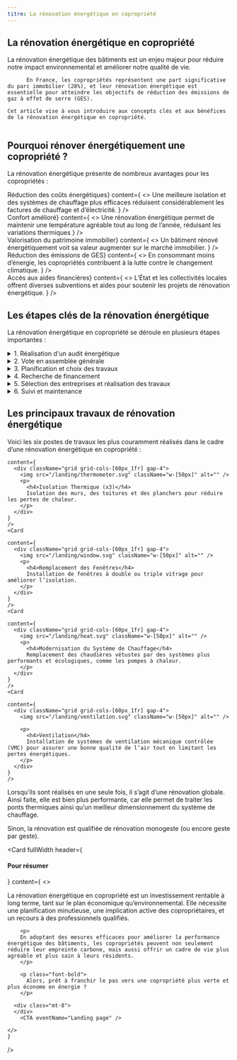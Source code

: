 ```yaml
---
titre: La rénovation énergétique en copropriété
---
```



<div class="mt-16" />

## La rénovation énergétique en copropriété

<div className="grid grid-cols-[1fr_minmax(100px,_272px)] gap-8">
  <div>
    La rénovation énergétique des bâtiments est un enjeu majeur pour réduire notre impact environnemental et améliorer notre qualité de vie.

          En France, les copropriétés représentent une part significative du parc immobilier (28%), et leur rénovation énergétique est essentielle pour atteindre les objectifs de réduction des émissions de gaz à effet de serre (GES).

    Cet article vise à vous introduire aux concepts clés et aux bénéfices de la rénovation énergétique en copropriété.
  </div>

  <img src="/landing/house-diagram.svg" className="max-w-[272px]" alt=""/>

</div>

<div class="mt-40" />

## Pourquoi rénover énergétiquement une copropriété ?

La rénovation énergétique présente de nombreux avantages pour les copropriétés :

<div class="grid grid-cols-3 mt-2 gap-8">
    <Card
    header={<h4><img src="/landing/environment.svg" className="w-[80px] h-[80px]" alt=""/><br/>Réduction des coûts énergétiques</h4>}
    content={
      <>
      Une meilleure isolation et des systèmes de chauffage plus efficaces réduisent considérablement les factures de chauffage et d’électricité.
      </>
    }
    />
    <Card
    header={<h4><img src="/landing/confort.svg" className="w-[80px] h-[80px]" alt=""/><br/>Confort amélioré</h4>}
    content={
      <>
      Une rénovation énergétique permet de maintenir une température agréable tout au long de l’année, réduisant les variations thermiques
      </>
    }
    />
    <Card
    header={<h4><img src="/landing/house.svg" className="w-[80px] h-[80px]" alt=""/><br/>Valorisation du patrimoine immobilier</h4>}
    content={
      <>
      Un bâtiment rénové énergétiquement voit sa valeur augmenter sur le marché immobilier.
      </>
    }
    />
    <Card
    header={<h4><img src="/landing/leaf.svg" className="w-[80px] h-[80px]" alt=""/><br/>Réduction des émissions de GES</h4>}
    content={
      <>
      En consommant moins d’énergie, les copropriétés contribuent à la lutte contre le changement climatique.
      </>
    }
    />
    <Card
    header={<h4><img src="/landing/money.svg" className="w-[80px] h-[80px]" alt=""/><br/>Accès aux aides financières</h4>}
    content={
      <>
      L’État et les collectivités locales offrent diverses subventions et aides pour soutenir les projets de rénovation énergétique.
      </>
    }
    />
</div>

<div class="mt-40" />

## Les étapes clés de la rénovation énergétique

La rénovation énergétique en copropriété se déroule en plusieurs étapes importantes :

<div className="space-y-8">
  <details className="space-y-4">
    <summary className="text-xl font-bold">1. Réalisation d'un audit énergétique</summary>

    Un audit énergétique est une analyse approfondie de la performance énergétique du bâtiment. Il identifie les sources de déperdition de chaleur et propose des solutions pour améliorer l’efficacité énergétique.
    
  </details>

  <details class="space-y-4">
    <summary className="text-xl font-bold">2. Vote en assemblée générale</summary>

    Pour lancer un projet de rénovation énergétique, il est (souvent) nécessaire d’obtenir l’accord des copropriétaires lors d’une assemblée générale. Une présentation claire des bénéfices et des coûts est cruciale pour convaincre les copropriétaires.
  </details>

  <details class="space-y-4">
    <summary className="text-xl font-bold">3. Planification et choix des travaux</summary>

    En fonction des résultats de l’audit énergétique, il faut planifier les travaux nécessaires. Cela peut inclure plusieurs types de travaux, comme l’isolation des murs, du toit, le remplacement des fenêtres, ou encore la modernisation du système de chauffage.
  </details>

  <details class="space-y-4">
    <summary className="text-xl font-bold">4. Recherche de financement</summary>

    Il existe plusieurs aides financières et subventions pour la rénovation énergétique, telles que MaPrimeRénov’, les Certificats d’Économies d’Énergie (CEE), ou encore les aides de l’Agence Nationale de l'Habitat (ANAH).
  </details>

  <details class="space-y-4">
    <summary className="text-xl font-bold">5. Sélection des entreprises et réalisation des travaux</summary>

    Faire appel à des entreprises qualifiées et certifiées RGE (Reconnu Garant de l’Environnement) est essentiel pour garantir la qualité des travaux et bénéficier des aides financières.
  </details>

  <details class="space-y-4">
    <summary className="text-xl font-bold">6. Suivi et maintenance</summary>

    Une fois les travaux réalisés, il est important de suivre la performance énergétique du bâtiment et d’effectuer une maintenance régulière pour préserver les gains énergétiques obtenus.
  </details>
</div>


<div class="mt-40"/>

## Les principaux travaux de rénovation énergétique

Voici les six postes de travaux les plus couramment réalisés dans le cadre d’une rénovation énergétique en copropriété :

<div class="grid grid-cols-2 mt-2 gap-8">
    <Card
    
    content={
      <div className="grid grid-cols-[60px_1fr] gap-4">
        <img src="/landing/thermometer.svg" className="w-[50px]" alt="" />
        <p>
          <h4>Isolation Thermique (x3)</h4>
          Isolation des murs, des toitures et des planchers pour réduire les pertes de chaleur.
        </p>
      </div>
    }
    />
    <Card
    
    content={
      <div className="grid grid-cols-[60px_1fr] gap-4">
        <img src="/landing/window.svg" className="w-[50px]" alt="" />
        <p>
          <h4>Remplacement des Fenêtres</h4>
          Installation de fenêtres à double ou triple vitrage pour améliorer l’isolation.
        </p>
      </div>
    }
    />
    <Card
    
    content={
      <div className="grid grid-cols-[60px_1fr] gap-4">
        <img src="/landing/heat.svg" className="w-[50px]" alt="" />
        <p>
          <h4>Modernisation du Système de Chauffage</h4>
          Remplacement des chaudières vétustes par des systèmes plus performants et écologiques, comme les pompes à chaleur.
        </p>
      </div>
    }
    />
    <Card
    
    content={
      <div className="grid grid-cols-[60px_1fr] gap-4">
        <img src="/landing/ventilation.svg" className="w-[50px]" alt="" />

        <p>
          <h4>Ventilation</h4>
          Installation de systèmes de ventilation mécanique contrôlée (VMC) pour assurer une bonne qualité de l’air tout en limitant les pertes énergétiques.
        </p>
      </div>
    }
    />
  </div>

<p class="mt-8">
  Lorsqu’ils sont réalisés en une seule fois, il s’agit d’une rénovation globale. <br/>
  Ainsi faite, elle est bien plus performante, car elle permet de traiter les ponts thermiques ainsi qu’un meilleur dimensionnement du système de chauffage.
</p>

Sinon, la rénovation est qualifiée de rénovation monogeste (ou encore geste par geste).

<div class="mt-10" />

<Card
    fullWidth
    header={<h4>Pour résumer</h4>}
    content={
      <>
        <p>
        La rénovation énergétique en copropriété est un investissement rentable à long terme, tant sur le plan économique qu’environnemental. Elle nécessite une planification minutieuse, une implication active des copropriétaires, et un recours à des professionnels qualifiés. 
        </p>

        <p>
        En adoptant des mesures efficaces pour améliorer la performance énergétique des bâtiments, les copropriétés peuvent non seulement réduire leur empreinte carbone, mais aussi offrir un cadre de vie plus agréable et plus sain à leurs résidents. 
        </p>

        <p class="font-bold">
          Alors, prêt à franchir le pas vers une copropriété plus verte et plus économe en énergie ?
        </p>

      <div class="mt-8">
      </div>
        <CTA eventName="Landing page" />

    </>
    }
 />